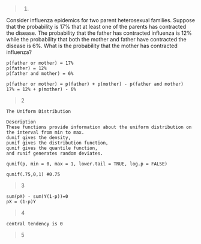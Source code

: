 >1. 

Consider influenza epidemics for two parent heterosexual families. Suppose that the probability is 17% that at least one of the parents has contracted the disease. The probability that the father has contracted influenza is 12% while the probability that both the mother and father have contracted the disease is 6%. What is the probability that the mother has contracted influenza?
```
p(father or mother) = 17%
p(father) = 12%
p(father and mother) = 6%

p(father or mother) = p(father) + p(mother) - p(father and mother)
17% = 12% + p(mother) - 6%
```
>2
```
The Uniform Distribution

Description
These functions provide information about the uniform distribution on the interval from min to max. 
dunif gives the density, 
punif gives the distribution function, 
qunif gives the quantile function,
and runif generates random deviates.

qunif(p, min = 0, max = 1, lower.tail = TRUE, log.p = FALSE)

qunif(.75,0,1) #0.75
```

>3
```
sum(pX) - sum(Y(1-p))=0
pX = (1-p)Y
```

>4
```
central tendency is 0
```
>5






